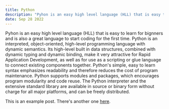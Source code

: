```yaml
---
title: Python
description: "Pyhon is an easy high level language (HLL) that is easy to learn for bignners and is also a great language to start coding for the first time."
date: Sep 28 2022
---
```


Pyhon is an easy high level language (HLL) that is easy to learn for bignners and is also a great language to start coding for the first time. Python is an interpreted, object-oriented, high-level programming language with dynamic semantics. Its high-level built in data structures, combined with dynamic typing and dynamic binding, make it very attractive for Rapid Application Development, as well as for use as a scripting or glue language to connect existing components together. Python's simple, easy to learn syntax emphasizes readability and therefore reduces the cost of program maintenance. Python supports modules and packages, which encourages program modularity and code reuse. The Python interpreter and the extensive standard library are available in source or binary form without charge for all major platforms, and can be freely distributed.

This is an example post. There's another one [here](/posts/example-post).
